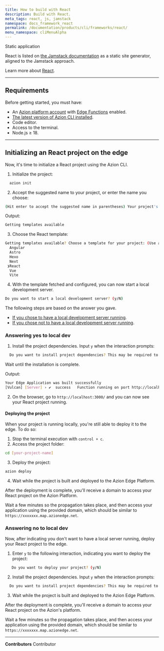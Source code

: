 ```yaml
---
title: How to build with React
description: Build with React.
meta_tags: react, js, jamstack
namespace: docs_framework_react
permalink: /documentation/products/cli/frameworks/react/
menu_namespace: cliMenuAlpha
---
```



<Tag severity="info" client:only="vue">
  Static application
</Tag>

React is listed on [the Jamstack documentation](https://jamstack.org/generators/react-static/) as a static site generator, aligned to the Jamstack approach.

Learn more about [React](https://react.dev/).

---

## Requirements

Before getting started, you must have:

- An [Azion platform account](/en/documentation/products/accounts/creating-account/) with [Edge Functions](/en/documentation/products/build/edge-application/edge-functions/) enabled.
- [The latest version of Azion CLI installed](/en/documentation/products/azion-cli/overview/).
- Code editor.
- Access to the terminal.
- Node.js ≥ 18.

---

## Initializing an React project on the edge

Now, it's time to initialize a React project using the Azion CLI.

1. Initialize the project:

```sh 
  azion init
```

2. Accept the suggested name to your project, or enter the name you choose:

```sh 
(Hit enter to accept the suggested name in parentheses) Your project's name:  (dynamic_caligari)
```

Output: 

```sh
Getting templates available
```

3. Choose the React template: 

```sh 
Getting templates available? Choose a template for your project: (Use arrow keys)
  Angular 
  Astro 
  Hexo 
  Next 
 ❯React 
  Vue 
  Vite 
```

4. With the template fetched and configured, you can now start a local development server.

```sh 
Do you want to start a local development server? (y/N) 
```

The following steps are based on the answer you gave. 

- [If you chose to have a local development server running](/en/documentation/products/cli/frameworks/react/#answering-yes-to-local-dev).
- [If you chose not to have a local development server running](/en/documentation/products/cli/frameworks/react/#answering-no-to-local-dev).

### Answering yes to local dev

1. Install the project dependencies. Input `y` when the interaction prompts:

```sh 
  Do you want to install project dependencies? This may be required to start local development server (y/N)
```

Wait until the installation is complete.

Output:

```sh
Your Edge Application was built successfully
[Vulcan] [Server] › ✔  success   Function running on port http://localhost:3000/
```

2. On the browser, go to `http://localhost:3000/` and you can now see your React project running.

#### Deploying the project

When your project is running locally, you're still able to deploy it to the edge. To do so: 

1. Stop the terminal execution with `control + c`.
2. Access the project folder:

```sh
cd [your-project-name] 
```

3. Deploy the project:

```sh
azion deploy
```

4. Wait while the project is built and deployed to the Azion Edge Platform.

After the deployment is complete, you'll receive a domain to access your React project on the Azion Platform.

Wait a few minutes so the propagation takes place, and then access your application using the provided domain, which should be similar to `https://xxxxxxx.map.azionedge.net`.

### Answering no to local dev

Now, after indicating you don't want to have a local server running, deploy your React project to the edge. 

1. Enter `y` to the following interaction, indicating you want to deploy the project:

```sh
   Do you want to deploy your project? (y/N) 
```

2. Install the project dependencies. Input `y` when the interaction prompts:

```sh 
  Do you want to install project dependencies? This may be required to deploy your project (y/N)
```

3. Wait while the project is built and deployed to the Azion Edge Platform.

After the deployment is complete, you'll receive a domain to access your React project on the Azion's platform.

Wait a few minutes so the propagation takes place, and then access your application using the provided domain, which should be similar to `https://xxxxxxx.map.azionedge.net`.


---


**Contributors** <ContributorList>Contributor</ContributorList>
